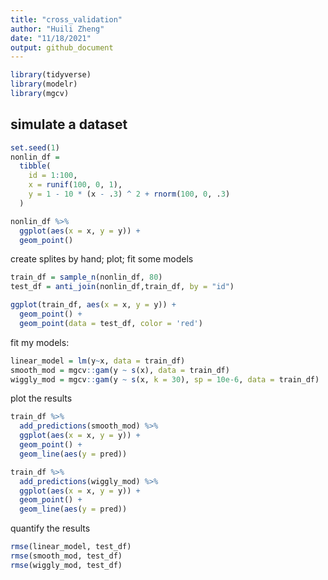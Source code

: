 ```yaml
---
title: "cross_validation"
author: "Huili Zheng"
date: "11/18/2021"
output: github_document
---
```


```r
library(tidyverse)
library(modelr)
library(mgcv)
```

## simulate a dataset

```r
set.seed(1)
nonlin_df = 
  tibble(
    id = 1:100,
    x = runif(100, 0, 1),
    y = 1 - 10 * (x - .3) ^ 2 + rnorm(100, 0, .3)
  )

nonlin_df %>% 
  ggplot(aes(x = x, y = y)) + 
  geom_point()
```

create splites by hand; plot; fit some models

```r
train_df = sample_n(nonlin_df, 80)
test_df = anti_join(nonlin_df,train_df, by = "id")

ggplot(train_df, aes(x = x, y = y)) +
  geom_point() +
  geom_point(data = test_df, color = 'red')
```

fit my models:

```r
linear_model = lm(y~x, data = train_df)
smooth_mod = mgcv::gam(y ~ s(x), data = train_df)
wiggly_mod = mgcv::gam(y ~ s(x, k = 30), sp = 10e-6, data = train_df)
```

plot the results

```r
train_df %>%
  add_predictions(smooth_mod) %>%
  ggplot(aes(x = x, y = y)) +
  geom_point() +
  geom_line(aes(y = pred))

train_df %>%
  add_predictions(wiggly_mod) %>%
  ggplot(aes(x = x, y = y)) +
  geom_point() +
  geom_line(aes(y = pred))
```

quantify the results
```r
rmse(linear_model, test_df)
rmse(smooth_mod, test_df)
rmse(wiggly_mod, test_df)
```

